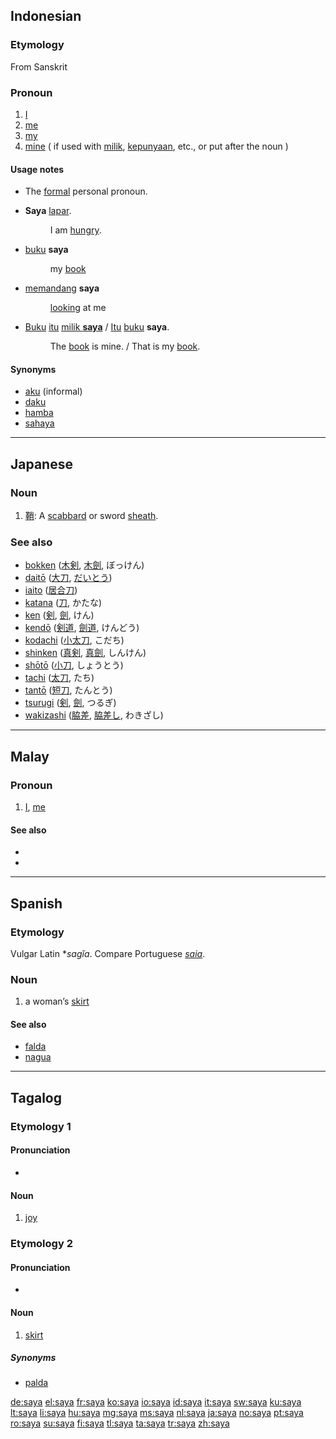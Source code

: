 ==Indonesian==

===Etymology===
From Sanskrit
{{rfscript|Devanagari}}
{{rfv|Monier William does not list a similar meaning under saya [http://students.washington.edu/prem/mw/s.html] -warning, long page. Would need more information on what Sanskrit word this came from to add the devanagari}}

===Pronoun===
{{head|id|pronoun}}

# [[I]]
# [[me]]
# [[my]]
# [[mine]] ( if used with [[milik]], [[punya|kepunyaan]], etc., or put after the noun )

====Usage notes====
* The [[formal]] personal pronoun.

* '''Saya''' [[lapar]].
*: I am [[hungry]].
* [[buku]] '''saya'''
*: my [[book]]
* [[pandang|memandang]] '''saya'''
*: [[look]]ing at me
* [[buku|Buku]] [[itu]] <u>[[milik]] '''saya'''</u> / [[itu|Itu]] [[buku]] '''saya'''.
*: The [[book]] is mine. / That is my [[book]].

====Synonyms====
* [[aku]] (informal)
* [[daku]]
* [[hamba]]
* [[sahaya]]

----

==Japanese==

===Noun===
{{ja-noun|r|hira=さや}}

# [[鞘]]: A [[scabbard]] or sword [[sheath]].

===See also===
* [[bokken]] ([[木剣]], [[木劍]], ぼっけん)
* [[daitō]] ([[大刀]], [[だいとう]])
* [[iaito]] ([[居合刀]])
* [[katana]] ([[刀]], かたな)
* [[ken]] ([[剣]], [[劍]], けん)
* [[kendō]] ([[剣道]], [[劍道]], けんどう)
* [[kodachi]] ([[小太刀]], こだち)
* [[shinken]] ([[真剣]], [[真劍]], しんけん)
* [[shōtō]] ([[小刀]], しょうとう)
* [[tachi]] ([[太刀]], たち)
* [[tantō]] ([[短刀]], たんとう)
* [[tsurugi]] ([[剣]], [[劍]], つるぎ)
* [[wakizashi]] ([[脇差]], [[脇差し]], わきざし)

----

==Malay==

===Pronoun===
{{head|ms|pronoun}}

# [[I]], [[me]]

====See also====
* {{l|ms|aku}}
* {{l|ms|beta}}

----

==Spanish==

===Etymology===
Vulgar Latin *''sagĭa''. Compare Portuguese ''[[saia]]''.

===Noun===
{{es-noun|f}}

# {{archaic|lang=es}} a woman’s [[skirt]]

====See also====
* [[falda]]
* [[nagua]]

----

==Tagalog==

===Etymology 1===

====Pronunciation====
* {{IPA|/saˈja/|lang=tl}}

====Noun====
{{tl-noun}}

# [[joy]]

===Etymology 2===
{{etyl|es|tl}} {{term|saya|lang=es||skirt}}

====Pronunciation====
* {{IPA|/ˈsa.ja/|lang=tl}}

====Noun====
{{tl-noun}}

# [[skirt]]

=====Synonyms=====
* [[palda]]

[[de:saya]]
[[el:saya]]
[[fr:saya]]
[[ko:saya]]
[[io:saya]]
[[id:saya]]
[[it:saya]]
[[sw:saya]]
[[ku:saya]]
[[lt:saya]]
[[li:saya]]
[[hu:saya]]
[[mg:saya]]
[[ms:saya]]
[[nl:saya]]
[[ja:saya]]
[[no:saya]]
[[pt:saya]]
[[ro:saya]]
[[su:saya]]
[[fi:saya]]
[[tl:saya]]
[[ta:saya]]
[[tr:saya]]
[[zh:saya]]